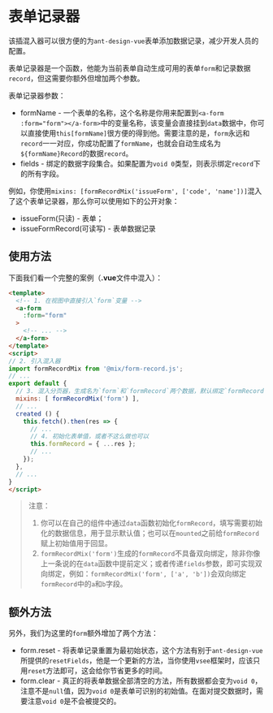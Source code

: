 
<Meta title="框架|混入器（Mixin）/表单记录器" />

# 表单记录器

该插混入器可以很方便的为`ant-design-vue`表单添加数据记录，减少开发人员的配置。

表单记录器是一个函数，他能为当前表单自动生成可用的表单`form`和记录数据`record`，但这需要你额外但增加两个参数。

表单记录器参数：

- formName - 一个表单的名称，这个名称是你用来配置到`<a-form :form="form"></a-form>`中的变量名称，该变量会直接挂到`data`数据中，你可以直接使用`this[formName]`很方便的得到他。需要注意的是，`form`永远和`record`一一对应，你成功配置了`formName`，也就会自动生成名为`${formName}Record`的数据`record`。
- fields - 绑定的数据字段集合。如果配置为`void 0`类型，则表示绑定`record`下的所有字段。

例如，你使用`mixins: [formRecordMix('issueForm', ['code', 'name'])]`混入了这个表单记录器，那么你可以使用如下的公开对象：

- issueForm(只读) - 表单；
- issueFormRecord(可读写) - 表单数据记录

## 使用方法

下面我们看一个完整的案例（**.vue**文件中混入）：

```html
<template>
  <!-- 1. 在视图中直接引入`form`变量 -->
  <a-form
    :form="form"
  >
    <!-- ... -->
  </a-form>
</template>
<script>
// 2. 引入混入器
import formRecordMix from '@mix/form-record.js';
// ...
export default {
  // 3. 混入分页器，生成名为`form`和`formRecord`两个数据，默认绑定`formRecord`所有字段
  mixins: [ formRecordMix('form') ],
  // ...
  created () {
    this.fetch().then(res => {
      // ...
      // 4. 初始化表单值，或者不这么做也可以
      this.formRecord = { ...res };
      // ...
    });
  },
  // ...
}
</script>
```

> 注意：
>
> 1. 你可以在自己的组件中通过`data`函数初始化`formRecord`，填写需要初始化的数据信息，用于显示默认值；也可以在`mounted`之前给`formRecord`赋上初始值用于回显。
> 2. `formRecordMix('form')`生成的`formRecord`不具备双向绑定，除非你像上一条说的在`data`函数中提前定义；或者传递`fields`参数，即可实现双向绑定，例如：`formRecordMix('form', ['a', 'b'])`会双向绑定`formRecord`中的`a`和`b`字段。

## 额外方法

另外，我们为这里的`form`额外增加了两个方法：

- form.reset - 将表单记录重置为最初始状态，这个方法有别于`ant-design-vue`所提供的`resetFields`，他是一个更新的方法，当你使用`vsee`框架时，应该只用`reset`方法即可，这会给你节省更多的时间。
- form.clear - 真正的将表单数据全部清空的方法，所有数据都会变为`void 0`，注意不是`null`值，因为`void 0`是表单可识别的初始值。在面对提交数据时，需要注意`void 0`是不会被提交的。

